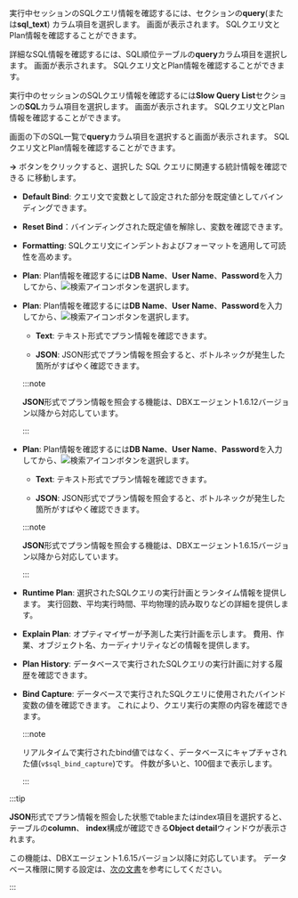 <Title hashid="query-details" level={props.level}>クエリの詳細を見る</Title>

<InDoc pages="instance-monitoring,multi-instance-monitoring">

実行中セッションのSQLクエリ情報を確認するには、<Cmdname sid="active_sessions" className="uitext" />セクションの**query**(または**sql_text**) カラム項目を選択します。 <Cmdname sid="TTL06224" className="uitext" />画面が表示されます。 SQLクエリ文とPlan情報を確認することができます。

</InDoc>

<InDoc pages="analysis-compare-top-sql">

詳細なSQL情報を確認するには、SQL順位テーブルの**query**カラム項目を選択します。 <Cmdname sid="TTL06224" className="uitext" />画面が表示されます。 SQLクエリ文とPlan情報を確認することができます。

</InDoc>

<InDoc pages="slow-query">

実行中のセッションのSQLクエリ情報を確認するには**Slow Query List**セクションの**SQL**カラム項目を選択します。 <Cmdname sid="TTL06224" className="uitext" />画面が表示されます。 SQLクエリ文とPlan情報を確認することができます。

</InDoc>

<InDoc pages="analysis-sql">

画面の下のSQL一覧で**query**カラム項目を選択すると<Cmdname sid="TTL06224" className="uitext" />画面が表示されます。 SQLクエリ文とPlan情報を確認することができます。

</InDoc>

<Cmdname sid="BTN06225" className="uitext" /> **→** ボタンをクリックすると、選択した SQL クエリに関連する統計情報を確認できる <Cmdname sid="statistics_sql" className="uitext" /> に移動します。

<InDoc product="oracle-pro,oracle"><ImgLang img="db-sql-details-oracle-pro.png" desc="SQL統計" /></InDoc>

<InDoc product="postgresql,mysql"><ImgLang img="db-sql-details-postgresql.png" desc="SQL詳細" /></InDoc>

<InDoc product="mssql"><ImgLang img="db-sql-details-mssql.png" desc="SQL詳細" /></InDoc>

<InDoc product="db2,sapase"><ImgLang img="db-sql-details-db2.png" desc="SQL統計" /></InDoc>

<Xclude product="postgresql,mysql,oracle-pro,oracle,mssql,db2,sapase"><ImgLang img="db-sql-details-common.png" desc="SQL統計" /></Xclude>

<InDoc product='postgresql,mysql,altibase,cubrid,mssql,db2'>

- **Default Bind**: クエリ文で変数として設定された部分を既定値としてバインディングできます。

- **Reset Bind**：バインディングされた既定値を解除し、変数を確認できます。

- **Formatting**: SQLクエリ文にインデントおよびフォーマットを適用して可読性を高めます。

</InDoc>

<InDoc product="altibase,cubrid,mssql">

- **Plan**: Plan情報を確認するには**DB Name**、**User Name**、**Password**を入力してから、![検索アイコン](/img/ico-btn-search.png)ボタンを選択します。

</InDoc>

<InDoc product='postgresql'>

- **Plan**: Plan情報を確認するには**DB Name**、**User Name**、**Password**を入力してから、![検索アイコン](/img/ico-btn-search.png)ボタンを選択します。

  - **Text**: テキスト形式でプラン情報を確認できます。

  - **JSON**: JSON形式でプラン情報を照会すると、ボトルネックが発生した箇所がすばやく確認できます。

  :::note

  **JSON**形式でプラン情報を照会する機能は、DBXエージェント1.6.12バージョン以降から対応しています。

  :::

</InDoc>

<InDoc product='mysql'>

- **Plan**: Plan情報を確認するには**DB Name**、**User Name**、**Password**を入力してから、![検索アイコン](/img/ico-btn-search.png)ボタンを選択します。

  - **Text**: テキスト形式でプラン情報を確認できます。

  - **JSON**: JSON形式でプラン情報を照会すると、ボトルネックが発生した箇所がすばやく確認できます。

  :::note

  **JSON**形式でプラン情報を照会する機能は、DBXエージェント1.6.15バージョン以降から対応しています。

  :::

</InDoc>

<InDoc product='oracle-pro,oracle'>

- **Runtime Plan**: 選択されたSQLクエリの実行計画とランタイム情報を提供します。 実行回数、平均実行時間、平均物理的読み取りなどの詳細を提供します。

- **Explain Plan**: オプティマイザーが予測した実行計画を示します。 費用、作業、オブジェクト名、カーディナリティなどの情報を提供します。

- **Plan History**: データベースで実行されたSQLクエリの実行計画に対する履歴を確認できます。

- **Bind Capture**: データベースで実行されたSQLクエリに使用されたバインド変数の値を確認できます。 これにより、クエリ実行の実際の内容を確認できます。

  :::note

  リアルタイムで実行されたbind値ではなく、データベースにキャプチャされた値(`v$sql_bind_capture`)です。 件数が多いと、100個まで表示します。

  :::

</InDoc>

<InDoc product='postgresql,mysql'>

:::tip

**JSON**形式でプラン情報を照会した状態でtableまたはindex項目を選択すると、テーブルの**column**、 **index**構成が確認できる**Object detail**ウィンドウが表示されます。

<ImgLang img='db-sql-objectdetail-pg.png' desc='Object detail' />

この機能は、DBXエージェント1.6.15バージョン以降に対応しています。 データベース権限に関する設定は、[次の文書](install-agent#uid)を参考にしてください。

:::

</InDoc>
